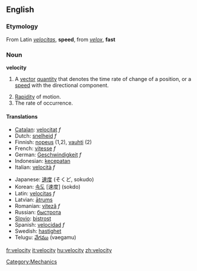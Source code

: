 ==English==

{{wikipedia}}
===Etymology===
From Latin ''[[velocitas]]'', '''speed''', from ''[[velox]]'', '''fast'''

===Noun===
'''velocity'''
# {{physics}} A [[vector]] [[quantity]] that denotes the time rate of change of a position, or a [[speed]] with the directional component.
# [[rapidity|Rapidity]] of motion.
# The rate of occurrence.

====Translations====
{{top}}
*[[Catalan]]: [[velocitat]] ''f''
*Dutch: [[snelheid]] ''f''
*Finnish: [[nopeus]] (1,2), [[vauhti]] (2)
*French: [[vitesse]] ''f''
*German: [[Geschwindigkeit]] ''f''
*Indonesian: [[cepat|kecepatan]]
*Italian: [[velocità]] ''f''
{{mid}}
*Japanese: [[速度]] (そくど, sokudo)
*Korean: [[속도]] [速度] (sokdo)
*Latin: [[velocitas]] ''f''
*Latvian: [[ātrums]] {{m}}
*Romanian: [[viteză]] ''f''
*Russian: [[быстрота]]
*[[Slovio]]: [[bistrost]]
*Spanish: [[velocidad]] ''f''
*Swedish: [[hastighet]]
*Telugu: [[వేగము]] (vaegamu)
{{bottom}}

[[Category:Mechanics]]

[[fr:velocity]]
[[it:velocity]]
[[hu:velocity]]
[[zh:velocity]]
